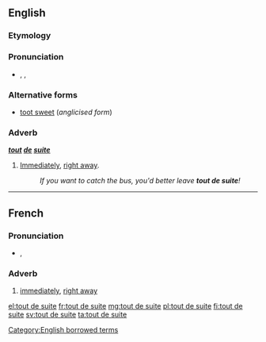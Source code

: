 ==English==

===Etymology===
{{etyl|fr|en}}

===Pronunciation===
* {{enPR|to͞ot'swēt'}}, {{IPA|/ˈtuːtˈswiːt/}}, {{X-SAMPA|/"tu:t"swi:t/}}

===Alternative forms===
* [[toot sweet]] (''anglicised form'')

===Adverb===
'''''[[tout]] [[de]] [[suite]]'''''

# {{context|colloquial|lang=en}} [[immediately |Immediately]], [[right away]].
#: ''If you want to catch the bus, you'd better leave '''tout de suite'''!''

[[Category:English borrowed terms]]

----

==French==

===Pronunciation===
* {{IPA|/tudsɥit/|lang=fr}}, {{X-SAMPA|/tudsHit/}}

===Adverb===
{{fr-adv|head=[[tout#French|tout]] [[de#French|de]] [[suite#French|suite]]}}

# {{context|idiomatic|lang=fr}} [[immediately]], [[right away]]

[[el:tout de suite]]
[[fr:tout de suite]]
[[mg:tout de suite]]
[[pl:tout de suite]]
[[fi:tout de suite]]
[[sv:tout de suite]]
[[ta:tout de suite]]